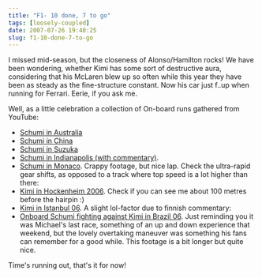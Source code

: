 ```yaml
---
title: "F1- 10 done, 7 to go"
tags: [loosely-coupled]
date: 2007-07-26 19:40:25
slug: f1-10-done-7-to-go
---
```


I missed mid-season, but the closeness of Alonso/Hamilton rocks! We have been wondering, whether Kimi has some sort of destructive aura, considering that his McLaren blew up so often while this year they have been as steady as the fine-structure constant. Now his car just f..up when running for Ferrari. Eerie, if you ask me. 

Well, as a little celebration a collection of On-board runs gathered from YouTube:

* [Schumi in Australia](http://youtube.com/watch?v=ffxaFkF4wpY)
* [Schumi in China](http://www.youtube.com/watch?v=5f5NOgE9_yE)
* [Schumi in Suzuka](http://www.youtube.com/watch?v=LazrZQSP4lg)
* [Schumi in Indianapolis (with commentary)](http://www.youtube.com/watch?v=6FecwbemIeg).
* [Schumi in Monaco](http://www.youtube.com/watch?v=uGulmcyi_aY). Crappy footage, but nice lap. Check the ultra-rapid gear shifts, as opposed to a track where top speed is a lot higher than there:
* [Kimi in Hockenheim 2006](http://www.youtube.com/watch?v=WUI4raGRKnk). Check if you can see me about 100 metres before the hairpin :)
* [Kimi in Istanbul 06](http://www.youtube.com/watch?v=YN9Uh_qrCDI). A slight lol-factor due to finnish commentary:
* [Onboard Schumi fighting against Kimi in Brazil 06](http://www.youtube.com/watch?v=SbyfRPqPEqA). Just reminding you it was Michael's last race, something of an up and down experience that weekend, but the lovely overtaking maneuver was something his fans can remember for a good while. This footage is a bit longer but quite nice.

Time's running out, that's it for now!
